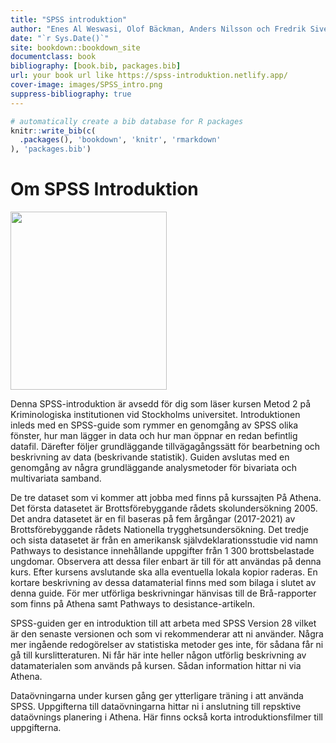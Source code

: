 ```yaml
--- 
title: "SPSS introduktion"
author: "Enes Al Weswasi, Olof Bäckman, Anders Nilsson och Fredrik Sivertsson"
date: "`r Sys.Date()`"
site: bookdown::bookdown_site
documentclass: book
bibliography: [book.bib, packages.bib]
url: your book url like https://spss-introduktion.netlify.app/
cover-image: images/SPSS_intro.png
suppress-bibliography: true
---
```


```r
# automatically create a bib database for R packages
knitr::write_bib(c(
  .packages(), 'bookdown', 'knitr', 'rmarkdown'
), 'packages.bib')
```

# Om SPSS Introduktion {-}

<img src="images/SPSS_intro.png" width="250" height="285" class="cover"/><p>Denna SPSS-introduktion är avsedd för dig som läser kursen Metod 2 på Kriminologiska institutionen vid Stockholms universitet. Introduktionen inleds med en SPSS-guide som rymmer en genomgång av SPSS olika fönster, hur man lägger in data och hur man öppnar en redan befintlig datafil. Därefter följer grundläggande tillvägagångssätt för bearbetning och beskrivning av data (beskrivande statistik). Guiden avslutas med en genomgång av några grundläggande analysmetoder för bivariata och multivariata samband.</p>

De tre dataset som vi kommer att jobba med finns på kurssajten På Athena. Det första datasetet är Brottsförebyggande rådets skolundersökning 2005. Det andra datasetet är en fil baseras på fem årgångar (2017-2021) av Brottsförebyggande rådets Nationella trygghetsundersökning. Det tredje och sista datasetet är från en amerikansk självdeklarationsstudie vid namn Pathways to desistance innehållande uppgifter från 1 300 brottsbelastade ungdomar. Observera att dessa filer enbart är till för att användas på denna kurs. Efter kursens avslutande ska alla eventuella lokala kopior raderas. En kortare beskrivning av dessa datamaterial finns med som bilaga i slutet av denna guide. För mer utförliga beskrivningar hänvisas till de Brå-rapporter som finns på Athena samt Pathways to desistance-artikeln.

SPSS-guiden ger en introduktion till att arbeta med SPSS Version 28 vilket är den senaste versionen och som vi rekommenderar att ni använder. Några mer ingående redogörelser av statistiska metoder ges inte, för sådana får ni gå till kurslitteraturen. Ni får här inte heller någon utförlig beskrivning av datamaterialen som används på kursen. Sådan information hittar ni via Athena.

Dataövningarna under kursen gång ger ytterligare träning i att använda SPSS. Uppgifterna till dataövningarna hittar ni i anslutning till repsktive dataövnings planering i Athena. Här finns också korta introduktionsfilmer till uppgifterna.
